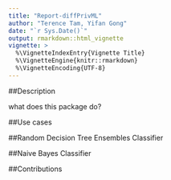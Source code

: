 ```yaml
---
title: "Report-diffPrivML"
author: "Terence Tam, Yifan Gong"
date: "`r Sys.Date()`"
output: rmarkdown::html_vignette
vignette: >
  %\VignetteIndexEntry{Vignette Title}
  %\VignetteEngine{knitr::rmarkdown}
  %\VignetteEncoding{UTF-8}
---
```


##Description

what does this package do?

##Use cases

##Random Decision Tree Ensembles Classifier

##Naive Bayes Classifier

##Contributions


